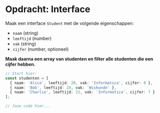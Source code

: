 # Opdracht: Interface

Maak een interface `Student` met de volgende eigenschappen:
- `naam` (string)
- `leeftijd` (number)
- `vak` (string)
- `cijfer` (number, optioneel)

**Maak daarna een array van studenten en filter alle studenten die een cijfer hebben.**

```ts
// Start hier:
const studenten = [
  { naam: 'Alice', leeftijd: 20, vak: 'Informatica', cijfer: 8 },
  { naam: 'Bob', leeftijd: 19, vak: 'Wiskunde' },
  { naam: 'Charlie', leeftijd: 21, vak: 'Informatica', cijfer: 7 }
];

// Jouw code hier...
```
